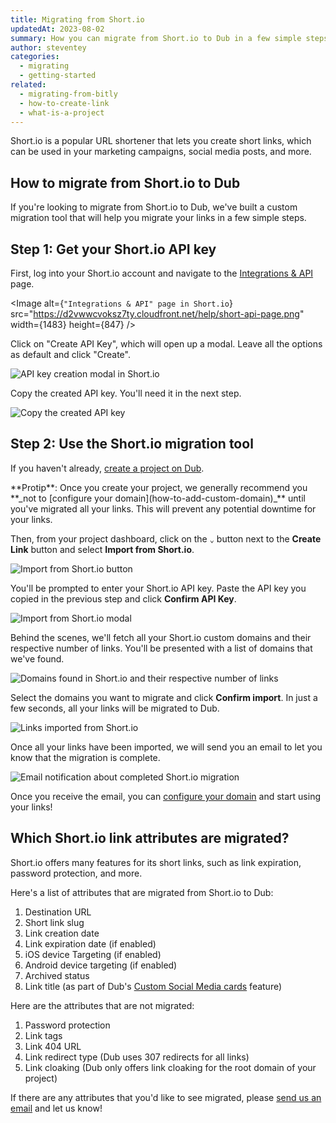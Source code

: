 ```yaml
---
title: Migrating from Short.io
updatedAt: 2023-08-02
summary: How you can migrate from Short.io to Dub in a few simple steps.
author: steventey
categories:
  - migrating
  - getting-started
related:
  - migrating-from-bitly
  - how-to-create-link
  - what-is-a-project
---
```


Short.io is a popular URL shortener that lets you create short links, which can be used in your marketing campaigns, social media posts, and more.

## How to migrate from Short.io to Dub

If you're looking to migrate from Short.io to Dub, we've built a custom migration tool that will help you migrate your links in a few simple steps.

## Step 1: Get your Short.io API key

First, log into your Short.io account and navigate to the [Integrations & API](https://app.short.io/settings/integrations/api-key) page.

<Image
  alt={`"Integrations & API" page in Short.io`}
  src="https://d2vwwcvoksz7ty.cloudfront.net/help/short-api-page.png"
  width={1483}
  height={847}
/>

Click on "Create API Key", which will open up a modal. Leave all the options as default and click "Create".

<Image
  alt="API key creation modal in Short.io"
  src="https://d2vwwcvoksz7ty.cloudfront.net/help/short-create-api-key.png"
  width={790}
  height={558}
/>

Copy the created API key. You'll need it in the next step.

<Image
  alt="Copy the created API key"
  src="https://d2vwwcvoksz7ty.cloudfront.net/help/short-copy-api-key.png"
  width={675}
  height={310}
/>

## Step 2: Use the Short.io migration tool

If you haven't already, [create a project on Dub](what-is-a-project#how-to-create-a-project).

<Note variant="info">
  **Protip**: Once you create your project, we generally recommend you **_not to
  [configure your domain](how-to-add-custom-domain)_** until you've migrated all
  your links. This will prevent any potential downtime for your links.
</Note>

Then, from your project dashboard, click on the `⌄` button next to the **Create Link** button and select **Import from Short.io**.

<Image
  alt="Import from Short.io button"
  src="https://d2vwwcvoksz7ty.cloudfront.net/help/import-from-short-button.png"
  width={915}
  height={550}
/>

You'll be prompted to enter your Short.io API key. Paste the API key you copied in the previous step and click **Confirm API Key**.

<Image
  alt="Import from Short.io modal"
  src="https://d2vwwcvoksz7ty.cloudfront.net/help/import-from-short-modal.png"
  width={880}
  height={539}
/>

Behind the scenes, we'll fetch all your Short.io custom domains and their respective number of links. You'll be presented with a list of domains that we've found.

<Image
  alt="Domains found in Short.io and their respective number of links"
  src="https://d2vwwcvoksz7ty.cloudfront.net/help/imported-short-domains.png"
  width={956}
  height={594}
/>

Select the domains you want to migrate and click **Confirm import**. In just a few seconds, all your links will be migrated to Dub.

<Image
  alt="Links imported from Short.io"
  src="https://d2vwwcvoksz7ty.cloudfront.net/help/imported-shortio-links.png"
  width={1412}
  height={858}
/>

Once all your links have been imported, we will send you an email to let you know that the migration is complete.

<Image
  alt="Email notification about completed Short.io migration"
  src="https://d2vwwcvoksz7ty.cloudfront.net/help/imported-short-email.png"
  width={1132}
  height={690}
/>

Once you receive the email, you can [configure your domain](how-to-add-custom-domain#step-2-configure-your-domain) and start using your links!

## Which Short.io link attributes are migrated?

Short.io offers many features for its short links, such as link expiration, password protection, and more.

Here's a list of attributes that are migrated from Short.io to Dub:

1. Destination URL
2. Short link slug
3. Link creation date
4. Link expiration date (if enabled)
5. iOS device Targeting (if enabled)
6. Android device targeting (if enabled)
7. Archived status
8. Link title (as part of Dub's [Custom Social Media cards](how-to-create-link#custom-social-media-cards) feature)

Here are the attributes that are not migrated:

1. Password protection
2. Link tags
3. Link 404 URL
4. Link redirect type (Dub uses 307 redirects for all links)
5. Link cloaking (Dub only offers link cloaking for the root domain of your project)

If there are any attributes that you'd like to see migrated, please [send us an email](mailto:support@letsfind.my?subject=Short.io%20migration%20feedback) and let us know!
